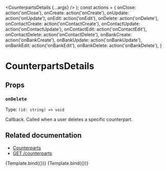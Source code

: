 
<Meta
  title="Counterparts/Counterparts — Details View"
  component={CounterpartsDetails}
/>

  <CounterpartsDetails {...args} />
);
const actions = {
  onClose: action('onClose'),
  onCreate: action('onCreate'),
  onUpdate: action('onUpdate'),
  onEdit: action('onEdit'),
  onDelete: action('onDelete'),
  onContactCreate: action('onContactCreate'),
  onContactUpdate: action('onContactUpdate'),
  onContactEdit: action('onContactEdit'),
  onContactDelete: action('onContactDelete'),
  onBankCreate: action('onBankCreate'),
  onBankUpdate: action('onBankUpdate'),
  onBankEdit: action('onBankEdit'),
  onBankDelete: action('onBankDelete'),
}


# CounterpartsDetails

## Props

### `onDelete`
Type: `(id: string) => void`

Callback. Called when a user deletes a specific counterpart.

## Related documentation
* [Counterparts](https://docs.monite.com/docs/manage-counterparts)
* [GET /counterparts](https://docs.monite.com/reference/get_payable_by_id_v1_payables__payable_id__get)

<Canvas>
  <Story
    name="Individual"
    args={{
      id: 'individual',
      ...actions
    }}
  >
    {Template.bind({})}
  </Story>
  <Story
    name="Organization"
    args={{
      id: 'organization',
      ...actions
    }}
  >
    {Template.bind({})}
  </Story>
</Canvas>
